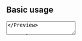 
## Basic usage

<Preview>
  <TextArea className="w-[360px]" placeholder="Describe your expense" />
</Preview>

```tsx sandbox
const Demo = () => {
  const [value, setValue] = useState("");

  return (
    <TextArea
      placeholder="Describe your expense"
      value={value}
      onChange={(event) => {
        setValue(event.target.value);
      }}
    />
  );
};
```

## Size

The `rows` prop allows you to specify how many rows the textarea should have. Its default value is 3.

<Preview>
  <TextArea
    className="w-[360px]"
    placeholder="Describe your expense"
    rows={10}
  />
</Preview>

```tsx sandbox
<TextArea rows={10} />
```

:::info{title="Autosize TextArea"}
For browsers compatible with the field-sizing property, the height of the
TextArea is determined by its content rather than the specified number of
rows. It means that the prop `rows` has no impact. The TextArea's minimum
height is set to 3 rows while the maximum height is set to 400px. Should the
content exceed 3 rows, the TextArea will dynamically adjust its height based
on the content.
:::

## Accessibility

Adheres to the [textbox role requirements](https://www.w3.org/TR/wai-aria-1.2/#textbox).
